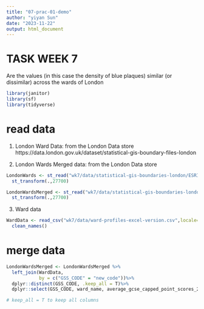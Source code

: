 ```yaml
---
title: "07-prac-01-demo"
author: "yiyan Sun"
date: "2023-11-22"
output: html_document
---
```

# TASK WEEK 7
Are the values (in this case the density of blue plaques) similar (or dissimilar) across the wards of London

```r
library(janitor)
library(sf)
library(tidyverse)
```

# read data
1. London Ward Data: 
  from the London Data store          https://data.london.gov.uk/dataset/statistical-gis-boundary-files-london
  
2. London Wards Merged data: 
  from the London Data store          
  
```r
LondonWards <- st_read("wk7/data/statistical-gis-boundaries-london/ESRI/London_Ward.shp")%>% 
  st_transform(.,27700)

LondonWardsMerged <- st_read("wk7/data/statistical-gis-boundaries-london/ESRI/London_Ward_CityMerged.shp") %>% 
  st_transform(.,27700)
```

3. Ward data

```r
WardData <- read_csv("wk7/data/ward-profiles-excel-version.csv",locale=locale(encoding="latin1"),na=c("NA","n/a")) %>% 
  clean_names()

```

# merge data

```r
LondonWardsMerged <- LondonWardsMerged %>% 
  left_join(WardData, 
            by = c("GSS_CODE" = "new_code"))%>%
  dplyr::distinct(GSS_CODE, .keep_all = T)%>%
  dplyr::select(GSS_CODE, ward_name, average_gcse_capped_point_scores_2014)

# keep_all = T to keep all columns
```

```r

```

